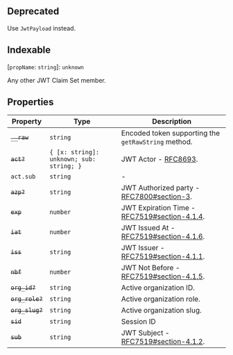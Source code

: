 ## Deprecated

Use `JwtPayload` instead.

## Indexable

\[`propName`: `string`\]: `unknown`

Any other JWT Claim Set member.

## Properties

| Property                              | Type                                                  | Description                                                                                       |
| ------------------------------------- | ----------------------------------------------------- | ------------------------------------------------------------------------------------------------- |
| <a id="__raw"></a> ~~`__raw`~~        | `string`                                              | Encoded token supporting the `getRawString` method.                                               |
| <a id="act"></a> ~~`act?`~~           | <code>\{ [x: string]: unknown; sub: string; \}</code> | JWT Actor - [RFC8693](https://www.rfc-editor.org/rfc/rfc8693.html#name-act-actor-claim).          |
| `act.sub`                             | `string`                                              | -                                                                                                 |
| <a id="azp"></a> ~~`azp?`~~           | `string`                                              | JWT Authorized party - [RFC7800#section-3](https://tools.ietf.org/html/rfc7800#section-3).        |
| <a id="exp"></a> ~~`exp`~~            | `number`                                              | JWT Expiration Time - [RFC7519#section-4.1.4](https://tools.ietf.org/html/rfc7519#section-4.1.4). |
| <a id="iat"></a> ~~`iat`~~            | `number`                                              | JWT Issued At - [RFC7519#section-4.1.6](https://tools.ietf.org/html/rfc7519#section-4.1.6).       |
| <a id="iss"></a> ~~`iss`~~            | `string`                                              | JWT Issuer - [RFC7519#section-4.1.1](https://tools.ietf.org/html/rfc7519#section-4.1.1).          |
| <a id="nbf"></a> ~~`nbf`~~            | `number`                                              | JWT Not Before - [RFC7519#section-4.1.5](https://tools.ietf.org/html/rfc7519#section-4.1.5).      |
| <a id="org_id"></a> ~~`org_id?`~~     | `string`                                              | Active organization ID.                                                                           |
| <a id="org_role"></a> ~~`org_role?`~~ | `string`                                              | Active organization role.                                                                         |
| <a id="org_slug"></a> ~~`org_slug?`~~ | `string`                                              | Active organization slug.                                                                         |
| <a id="sid"></a> ~~`sid`~~            | `string`                                              | Session ID                                                                                        |
| <a id="sub"></a> ~~`sub`~~            | `string`                                              | JWT Subject - [RFC7519#section-4.1.2](https://tools.ietf.org/html/rfc7519#section-4.1.2).         |

